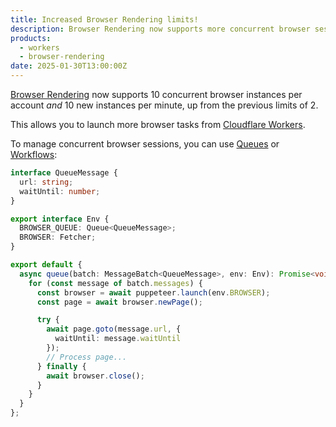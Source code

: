 ```yaml
---
title: Increased Browser Rendering limits!
description: Browser Rendering now supports more concurrent browser sessions.
products:
  - workers
  - browser-rendering
date: 2025-01-30T13:00:00Z
---
```



[Browser Rendering](/browser-rendering/) now supports 10 concurrent browser instances per account _and_ 10 new instances per minute, up from the previous limits of 2.

This allows you to launch more browser tasks from [Cloudflare Workers](/workers).

To manage concurrent browser sessions, you can use [Queues](/queues/) or [Workflows](/workflows/):

<TypeScriptExample filename="index.ts">

```ts
interface QueueMessage {
  url: string;
  waitUntil: number;
}

export interface Env {
  BROWSER_QUEUE: Queue<QueueMessage>;
  BROWSER: Fetcher;
}

export default {
  async queue(batch: MessageBatch<QueueMessage>, env: Env): Promise<void> {
    for (const message of batch.messages) {
      const browser = await puppeteer.launch(env.BROWSER);
      const page = await browser.newPage();

      try {
        await page.goto(message.url, {
          waitUntil: message.waitUntil
        });
        // Process page...
      } finally {
        await browser.close();
      }
    }
  }
};
```
</TypeScriptExample>
